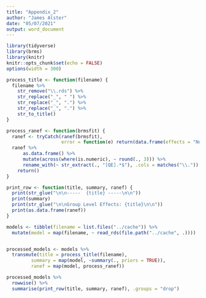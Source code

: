 ```yaml
---
title: "Appendix_2"
author: "James Alster"
date: "05/07/2021"
output: word_document
---
```


```r
library(tidyverse)
library(brms)
library(knitr)
knitr::opts_chunk$set(echo = FALSE)
options(width = 300)
```

```r

process_title <- function(filename) {
  filename %>%
    str_remove("\\.rds") %>%
    str_replace("_", " ") %>%
    str_replace("_", ".") %>%
    str_replace("_", ".") %>%
    str_to_title()
}

process_ranef <- function(brmsfit) {
  ranef <- tryCatch(ranef(brmsfit), 
                    error = function(e) return(data.frame(effects = "No Group Level Effects")))
  ranef %>%
      as.data.frame() %>%
      mutate(across(where(is.numeric), ~ round(., 3))) %>%
      rename_with(~ str_extract(., "[QE].*$"), .cols = matches("\\.")) %>%
    return()
}

print_row <- function(title, summary, ranef) {
  print(str_glue("\n\n-----  {title} -----\n\n"))
  print(summary)
  print(str_glue("\n\nGroup Level Effects: {title}\n\n"))
  print(as.data.frame(ranef))
}

```

```r

models <- tibble(filename = list.files("../cache")) %>%
  mutate(model = map(filename, ~ read_rds(file.path("../cache", .))))


processed_models <- models %>%
  transmute(title = process_title(filename),
         summary = map(model, ~summary(., priors = TRUE)),
         ranef = map(model, process_ranef))

processed_models %>%
  rowwise() %>%
  summarise(print_row(title, summary, ranef), .groups = "drop") 
````  

